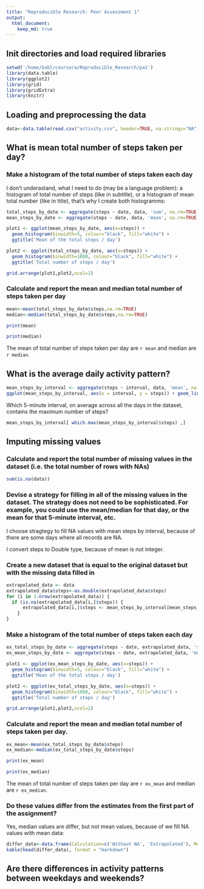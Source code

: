 ```yaml
---
title: "Reproducible Research: Peer Assessment 1"
output: 
  html_document:
    keep_md: true
---
```


## Init directories and load required libraries

```r
setwd('/home/babl/coursera/Reproducible_Research/pa1')
library(data.table)
library(ggplot2)
library(grid)
library(gridExtra)
library(knitr)
```

## Loading and preprocessing the data

```r
data<-data.table(read.csv("activity.csv", header=TRUE, na.strings="NA"))
```

## What is mean total number of steps taken per day?

### Make a histogram of the total number of steps taken each day

I don't underastand, what I need to do (may be a language problem): a histogram of total number of steps (like in subtitle), or a histogram of mean total number (like in title), that's why I create both histogramms:

```r
total_steps_by_date <- aggregate(steps ~ date, data, 'sum', na.rm=TRUE)
mean_steps_by_date <- aggregate(steps ~ date, data, 'mean', na.rm=TRUE)

plot1 <- ggplot(mean_steps_by_date, aes(x=steps)) +
  geom_histogram(binwidth=5, colour="black", fill="white") +
  ggtitle('Mean of the total steps / day')

plot2 <- ggplot(total_steps_by_date, aes(x=steps)) +
  geom_histogram(binwidth=1000, colour="black", fill="white") +
  ggtitle('Total number of steps / day')

grid.arrange(plot1,plot2,ncol=2)
```

### Calculate and report the mean and median total number of steps taken per day

```r
mean<-mean(total_steps_by_date$steps,na.rm=TRUE)
median<-median(total_steps_by_date$steps,na.rm=TRUE)
```
```r
print(mean)
```
```r
print(median)
```

The mean of total number of steps taken per day are `r mean` and median are `r median`.

## What is the average daily activity pattern?

```r
mean_steps_by_interval <- aggregate(steps ~ interval, data, 'mean', na.rm=TRUE)
ggplot(mean_steps_by_interval, aes(x = interval, y = steps)) + geom_line()
```

Which 5-minute interval, on average across all the days in the dataset, contains the maximum number of steps?

```r
mean_steps_by_interval[ which.max(mean_steps_by_interval$steps) ,]
```

## Imputing missing values

### Calculate and report the total number of missing values in the dataset (i.e. the total number of rows with NAs)

```r
sum(is.na(data))
```

### Devise a strategy for filling in all of the missing values in the dataset. The strategy does not need to be sophisticated. For example, you could use the mean/median for that day, or the mean for that 5-minute interval, etc.

I choose stragtegy to fill NA values with mean steps by interval, because of there are some days where all records are NA.

I convert steps to Double type, because of mean is not integer.

### Create a new dataset that is equal to the original dataset but with the missing data filled in

```r
extrapolated_data <- data
extrapolated_data$steps<-as.double(extrapolated_data$steps)
for (i in 1:nrow(extrapolated_data)) {
  if (is.na(extrapolated_data[i,]$steps)) {
      extrapolated_data[i,]$steps <- mean_steps_by_interval[mean_steps_by_interval$interval==extrapolated_data[i,]$interval,]$steps
    }
}
```

### Make a histogram of the total number of steps taken each day

```r
ex_total_steps_by_date <- aggregate(steps ~ date, extrapolated_data, 'sum')
ex_mean_steps_by_date <- aggregate(steps ~ date, extrapolated_data, 'mean')

plot1 <- ggplot(ex_mean_steps_by_date, aes(x=steps)) +
  geom_histogram(binwidth=5, colour="black", fill="white") +
  ggtitle('Mean of the total steps / day')

plot2 <- ggplot(ex_total_steps_by_date, aes(x=steps)) +
  geom_histogram(binwidth=1000, colour="black", fill="white") +
  ggtitle('Total number of steps / day')

grid.arrange(plot1,plot2,ncol=2)
```

### Calculate and report the mean and median total number of steps taken per day.


```r
ex_mean<-mean(ex_total_steps_by_date$steps)
ex_median<-median(ex_total_steps_by_date$steps)
```
```r
print(ex_mean)
```
```r
print(ex_median)
```

The mean of total number of steps taken per day are `r ex_mean` and median are `r ex_median`.

### Do these values differ from the estimates from the first part of the assignment?

Yes, median values are differ, but not mean values, because of we fill NA values with mean data:

```r
differ_data<-data.frame(Calculation=c('Without NA', 'Extrapolated'), Mean=c(mean, ex_mean), Median=c(median, ex_median))
kable(head(differ_data), format = "markdown")
```

## Are there differences in activity patterns between weekdays and weekends?


